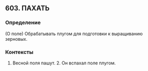 ## 603. ПАХАТЬ
### Определение
(О поле) Обрабатывать плугом для подготовки к выращиванию зерновых.

### Контексты
1. Весной поля пашут. 2. Он вспахал поле плугом.

